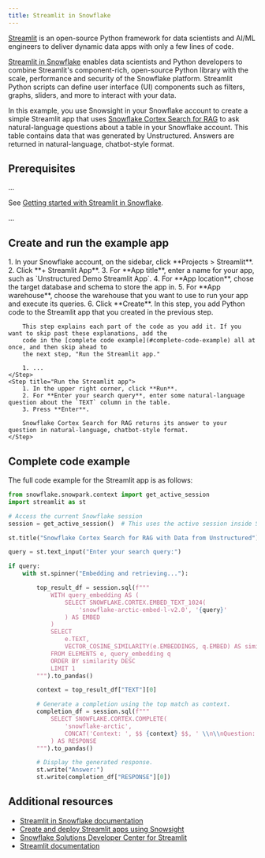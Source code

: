 ```yaml
---
title: Streamlit in Snowflake
---
```


[Streamlit](https://streamlit.io/) is an open-source Python framework for data scientists and AI/ML engineers to 
deliver dynamic data apps with only a few lines of code.

[Streamlit in Snowflake](https://www.snowflake.com/en/product/features/streamlit-in-snowflake/) enables data scientists 
and Python developers to combine Streamlit's component-rich, open-source Python library with the scale, performance and 
security of the Snowflake platform. Streamlit Python scripts can define user interface (UI) components such as 
filters, graphs, sliders, and more to interact with your data.

In this example, you use Snowsight in your Snowflake account to create a simple Streamlit app that uses 
[Snowflake Cortex Search for RAG](https://docs.snowflake.com/user-guide/snowflake-cortex/cortex-search/cortex-search-overview) 
to ask natural-language questions about a table in your Snowflake account. This table 
contains data that was generated by Unstructured. Answers are returned in natural-language, 
chatbot-style format.

## Prerequisites

...

See [Getting started with Streamlit in Snowflake](https://docs.snowflake.com/developer-guide/streamlit/getting-started).

...

## Create and run the example app

<Steps>
    <Step title="Create the Streamlit app">
        1. In your Snowflake account, on the sidebar, click **Projects > Streamlit**.
        2. Click **+ Streamlit App**.
        3. For **App title**, enter a name for your app, such as `Unstructured Demo Streamlit App`.
        4. For **App location**, chose the target database and schema to store the app in.
        5. For **App warehouse**, choose the warehouse that you want to use to run your app and execute its queries.
        6. Click **Create**.
    </Step>
    <Step title="Add code to the Streamlit app">
        In this step, you add Python code to the Streamlit app that you created in the previous step. 

        This step explains each part of the code as you add it. If you want to skip past these explanations, add the 
        code in the [complete code example](#complete-code-example) all at once, and then skip ahead to 
        the next step, "Run the Streamlit app."

        1. ...
    </Step>
    <Step title="Run the Streamlit app">
        1. In the upper right corner, click **Run**.
        2. For **Enter your search query**, enter some natural-language question about the `TEXT` column in the table.
        3. Press **Enter**.
        
        Snowflake Cortex Search for RAG returns its answer to your question in natural-language, chatbot-style format.
    </Step>
</Steps>

## Complete code example

The full code example for the Streamlit app is as follows:

```python
from snowflake.snowpark.context import get_active_session
import streamlit as st

# Access the current Snowflake session
session = get_active_session()  # This uses the active session inside Snowflake

st.title("Snowflake Cortex Search for RAG with Data from Unstructured")

query = st.text_input("Enter your search query:")

if query:
    with st.spinner("Embedding and retrieving..."):

        top_result_df = session.sql(f"""
            WITH query_embedding AS (
                SELECT SNOWFLAKE.CORTEX.EMBED_TEXT_1024(
                    'snowflake-arctic-embed-l-v2.0', '{query}'
                ) AS EMBED
            )
            SELECT 
                e.TEXT,
                VECTOR_COSINE_SIMILARITY(e.EMBEDDINGS, q.EMBED) AS similarity
            FROM ELEMENTS e, query_embedding q
            ORDER BY similarity DESC
            LIMIT 1
        """).to_pandas()

        context = top_result_df["TEXT"][0]

        # Generate a completion using the top match as context.
        completion_df = session.sql(f"""
            SELECT SNOWFLAKE.CORTEX.COMPLETE(
                'snowflake-arctic',
                CONCAT('Context: ', $$ {context} $$, ' \\n\\nQuestion: {query}\\nAnswer:')
            ) AS RESPONSE
        """).to_pandas()

        # Display the generated response.
        st.write("Answer:")
        st.write(completion_df["RESPONSE"][0])
```

## Additional resources

- [Streamlit in Snowflake documentation](https://docs.snowflake.com/developer-guide/streamlit/about-streamlit)
- [Create and deploy Streamlit apps using Snowsight](https://docs.snowflake.com/developer-guide/streamlit/create-streamlit-ui)
- [Snowflake Solutions Developer Center for Streamlit](https://www.snowflake.com/en/developers/solutions-center/?tags=technology%2Fstreamlit)
- [Streamlit documentation](https://docs.streamlit.io/)

